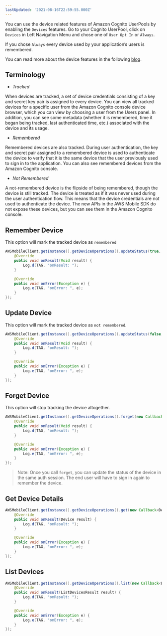 ```yaml
---
lastUpdated: '2021-08-16T22:59:55.000Z'
---
```

You can use the device related features of Amazon Cognito UserPools by enabling the `Devices` features. Go to your Cognito UserPool, click on `Devices` in Left Navigation Menu and chose one of `User Opt In` or `Always`.

If you chose `Always` every device used by your application’s users is remembered.

You can read more about the device features in the following [blog](https://aws.amazon.com/blogs/mobile/tracking-and-remembering-devices-using-amazon-cognito-your-user-pools/).

## Terminology

* *Tracked*

When devices are tracked, a set of device credentials consisting of a key and secret key pair is assigned to every device. You can view all tracked devices for a specific user from the Amazon Cognito console device browser, which you can view by choosing a user from the Users panel. In addition, you can see some metadata (whether it is remembered, time it began being tracked, last authenticated time, etc.) associated with the device and its usage.

* *Remembered*

Remembered devices are also tracked. During user authentication, the key and secret pair assigned to a remembered device is used to authenticate the device to verify that it is the same device that the user previously used to sign in to the application. You can also see remembered devices from the Amazon Cognito console.

* *Not Remembered*

A not-remembered device is the flipside of being remembered, though the device is still tracked. The device is treated as if it was never used during the user authentication flow. This means that the device credentials are not used to authenticate the device. The new APIs in the AWS Mobile SDK do not expose these devices, but you can see them in the Amazon Cognito console.

## Remember Device

This option will mark the tracked device as `remembered`

```java
AWSMobileClient.getInstance().getDeviceOperations().updateStatus(true, new Callback<Void>() {
    @Override
    public void onResult(Void result) {
        Log.d(TAG, "onResult: ");
    }

    @Override
    public void onError(Exception e) {
        Log.e(TAG, "onError: ", e);
    }
});
```

## Update Device

This option will mark the tracked device as `not remembered`.

```java
AWSMobileClient.getInstance().getDeviceOperations().updateStatus(false, new Callback<Void>() {
    @Override
    public void onResult(Void result) {
        Log.d(TAG, "onResult: ");
    }

    @Override
    public void onError(Exception e) {
        Log.e(TAG, "onError: ", e);
    }
});
```

## Forget Device

This option will stop tracking the device altogether.

```java
AWSMobileClient.getInstance().getDeviceOperations().forget(new Callback<Void>() {
    @Override
    public void onResult(Void result) {
        Log.d(TAG, "onResult: ");
    }

    @Override
    public void onError(Exception e) {
        Log.e(TAG, "onError: ", e);
    }
});
```

> Note: Once you call `forget`, you can update the status of the device in the same auth session. The end user will have to sign in again to remember the device.

## Get Device Details

```java
AWSMobileClient.getInstance().getDeviceOperations().get(new Callback<Device>() {
    @Override
    public void onResult(Device result) {
        Log.d(TAG, "onResult: ");
    }

    @Override
    public void onError(Exception e) {
        Log.e(TAG, "onError: ", e);
    }
});
```

## List Devices

```java
AWSMobileClient.getInstance().getDeviceOperations().list(new Callback<ListDevicesResult>() {
    @Override
    public void onResult(ListDevicesResult result) {
        Log.d(TAG, "onResult: ");
    }

    @Override
    public void onError(Exception e) {
        Log.e(TAG, "onError: ", e);
    }
});
```
